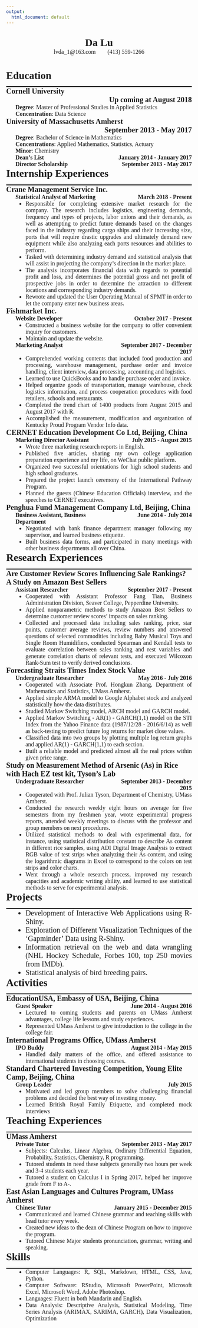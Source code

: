```yaml
---
output:
  html_document: default
---
```

<!--==========================Title==========================-->
</br>
<div class="head-1">Da Lu</div>
<div class="head-2">lvda_1\@163.com&nbsp;&nbsp;&nbsp;&nbsp;&nbsp;&nbsp;&nbsp;&nbsp;(413) 559-1266</div>


<!--========================BodyStart========================-->
<body>


<!--=========================================================-->
<!--========================Education========================-->
<!--=========================================================-->
<h1>Education</h1>
<hr/>
<!-------------------------Education 1------------------------->
<div class="education-name">Cornell University</div>
<div class="education-time">Up coming at August 2018</div>
<div class="education-content">
**Degree**: Master of Professional Studies in Applied Statistics  
**Concentration**: Data Science</div>
<!-------------------------Education 2------------------------->
<div class="education-name">University of Massachusetts Amherst</div>
<div class="education-time">September 2013 - May 2017</div>
<div class="education-content">
**Degree**: Bachelor of Science in Mathematics  
**Concentrations**: Applied Mathematics, Statistics, Actuary  
**Minor**: Chemistry</div>
<div class="education-award-name">**Dean’s List**</div>
<div class="education-award-time">January 2014 - January 2017</div>
<div class="education-award-name">**Director Scholarship**</div>
<div class="education-award-time">September 2013 - May 2017</div>


<!--=========================================================-->
<!--=======================Internships=======================-->
<!--=========================================================-->
<h1>Internship Experiences</h1>
<hr/>
<!---------------------------Intern1--------------------------->
<div class="company-research-name">Crane Management Service Inc.</div>
<div class="title">Statistical Analyst of Marketing</div>
<div class="title-time">March 2018 - Present</div>
<div class="content">
- Responsible for completing extensive market research for the company. The research includes logistics, engineering demands, frequency and types of projects, labor unions and their demands, as well as attempting to predict future demands based on the changes faced in the industry regarding cargo ships and their increasing size, ports that will require drastic upgrades and ultimately demand new equipment while also analyzing each ports resources and abilities to perform.
- Tasked with determining industry demand and statistical analysis that will assist in projecting the company's direction in the market place.
- The analysis incorporates financial data with regards to potential profit and loss, and determines the potential gross and net profit of prospective jobs in order to determine the attraction to different locations and corresponding industry demands.
- Rewrote and updated the User Operating Manual of SPMT in order to let the company enter new business areas.
</div>
<!---------------------------Intern2--------------------------->
<div class="company-research-name">Fishmarket Inc.</div>
<div class="title">Website Developer</div>
<div class="title-time">October 2017 - Present</div>
<div class="content">
- Constructed a business website for the company to offer convenient inquiry for customers.
- Maintain and update the website.
</div>
<!---------------------------Intern2--------------------------->
<div class="title">Marketing Analyst</div>
<div class="title-time">September 2017 - December 2017</div>
<div class="content">
- Comprehended working contents that included food production and processing, warehouse management, purchase order and invoice handling, client interview, data processing, accounting and logistics.
- Learned to use QuickBooks and to handle purchase order and invoice.
- Helped organize goods of transportation, manage warehouse, check logistics information, and process cooperation procedures with food retailers, schools and restaurants.
- Completed the trend chart of 1400 products from August 2015 and August 2017 with R.
- Accomplished the measurement, modification and organization of Kentucky Proud Program Vendor Info data.
</div>
<!---------------------------Intern3--------------------------->
<div class="company-research-name">CERNET Education Development Co Ltd, Beijing, China</div>
<div class="title">Marketing Director Assistant</div>
<div class="title-time">July 2015 - August 2015</div>
<div class="content">
- Wrote three marketing research reports in English.
- Published five articles, sharing my own college application preparation experience and my life, on WeChat public platform.
- Organized two successful orientations for high school students and high school graduates.
- Prepared the project launch ceremony of the International Pathway Program.
- Planned the guests (Chinese Education Officials) interview, and the speeches to CERNET executives.
</div>
<!---------------------------Intern4--------------------------->
<div class="company-research-name">Penghua Fund Management Company Ltd, Beijing, China</div>
<div class="title">Business Assistant, Business Department</div>
<div class="title-time">June 2014 - July 2014</div>
<div class="content">
- Negotiated with bank finance department manager following my supervisor, and learned business etiquette.
- Built business data forms, and participated in many meetings with other business departments all over China.
</div>


<!--=========================================================-->
<!--=======================Researches========================-->
<!--=========================================================-->
<h1>Research Experiences</h1>
<hr/>
<!--------------------------Research1-------------------------->
<div class="company-research-name">Are Customer Review Scores Influencing Sale Rankings? A Study on Amazon Best Sellers</div>
<div class="title">Assistant Researcher</div>
<div class="title-time">September 2017 - Present</div>
<div class="content">
- Cooperated with Assistant Professor Fang Tian, Business Administration Division, Seaver College, Pepperdine University.
- Applied nonparametric methods to study Amazon Best Sellers to determine customer review scores’ impacts on sales ranking.
- Collected and processed data including sales ranking, price, star points, customer average reviews, review numbers and answered questions of selected commodities including Baby Musical Toys and Single Room Humidifiers, conducted Spearman and Kendall tests to evaluate correlation between sales ranking and rest variables and generate correlation charts of relevant tests, and executed Wilcoxon Rank-Sum test to verify derived conclusions.
</div>
<!--------------------------Research2-------------------------->
<div class="company-research-name">Forecasting Straits Times Index Stock Value</div>
<div class="title">Undergraduate Researcher</div>
<div class="title-time">May 2016 - July 2016</div>
<div class="content">
- Cooperated with Associate Prof. Hongkun Zhang, Department of Mathematics and Statistics, UMass Amherst.
- Applied simple ARMA model to Google Alphabet stock and analyzed statistically how the data distributes.
- Studied Markov Switching model, ARCH model and GARCH model.
- Applied Markov Switching - AR(1) - GARCH(1,1) model on the STI Index from the Yahoo Finance data (1987/12/28 - 2016/6/14) as well as back-testing to predict future log returns for market close values.
- Classified data into two groups by plotting multiple log return graphs and applied AR(1) - GARCH(1,1) to each section.
- Built a reliable model and predicted almost all the real prices within given price range.
</div>
<!--------------------------Research3-------------------------->
<div class="company-research-name">Study on Measurement Method of Arsenic (As) in Rice with Hach EZ test kit, Tyson's Lab</div>
<div class="title">Undergraduate Researcher</div>
<div class="title-time">September 2013 - December 2015</div>
<div class="content">
- Cooperated with Prof. Julian Tyson, Department of Chemistry, UMass Amherst.
- Conducted the research weekly eight hours on average for five semesters from my freshmen year, wrote experimental progress reports, attended weekly meetings to discuss with the professor and group members on next procedures.
- Utilized statistical methods to deal with experimental data, for instance, using statistical distribution constant to describe As content in different rice samples, using ADI Digital Image Analysis to extract RGB value of test strips when analyzing their As content, and using the logarithmic diagrams in Excel to correspond to the colors on test strips and color charts.
- Went through a whole research process, improved my research capacities and academic writing ability, and learned to use statistical methods to serve for experimental analysis.
</div>


<!--=========================================================-->
<!--========================Projects=========================-->
<!--=========================================================-->
<h1>Projects</h1>
<hr/>
<div class="content">
<ul>
<li class="project">Development of Interactive Web Applications using R-Shiny.</li>
<li class="project">Exploration of Different Visualization Techniques of the 'Gapminder' Data using R-Shiny.</li>
<li class="project">Information retrieval on the web and data wrangling (NHL Hockey Schedule, Forbes 100, top 250 movies from IMDb).</li>
<li class="project">Statistical analysis of bird breeding pairs.</li>
</ul>
</div>


<!--=========================================================-->
<!--=======================Activities========================-->
<!--=========================================================-->
<h1>Activities</h1>
<hr/>
<!--------------------------Activity1-------------------------->
<div class="company-research-name">EducationUSA, Embassy of USA, Beijing, China</div>
<div class="title">Guest Speaker</div>
<div class="title-time">June 2014 - August 2016</div>
<div class="content">
- Lectured to coming students and parents on UMass Amherst advantages, college life lessons and study experiences.
- Represented UMass Amherst to give introduction to the college in the college fair.
</div>
<!--------------------------Activity2-------------------------->
<div class="company-research-name">International Programs Office, UMass Amherst</div>
<div class="title">IPO Buddy</div>
<div class="title-time">August 2014 - May 2015</div>
<div class="content">
- Handled daily matters of the office, and offered assistance to international students in choosing courses.
</div>
<!--------------------------Activity3-------------------------->
<div class="company-research-name">Standard Chartered Investing Competition, Young Elite Camp, Beijing, China</div>
<div class="title">Group Leader</div>
<div class="title-time">July 2015</div>
<div class="content">
- Motivated and led group members to solve challenging financial problems and decided the best way of investing money.
- Learned British Royal Family Etiquette, and completed mock interviews
</div>


<!--=========================================================-->
<!--========================Teaching=========================-->
<!--=========================================================-->
<h1>Teaching Experiences</h1>
<hr/>
<!--------------------------Teaching1-------------------------->
<div class="company-research-name">UMass Amherst</div>
<div class="title">Private Tutor</div>
<div class="title-time">September 2013 - May 2017</div>
<div class="content">
- Subjects: Calculus, Linear Algebra, Ordinary Differential Equation, Probability, Statistics, Chemistry, R programming.
- Tutored students in need these subjects generally two hours per week and 3-4 students each year.
- Tutored a student on Calculus I in Spring 2017, helped her improve grade from F to A-.
</div>
<!--------------------------Teaching2-------------------------->
<div class="company-research-name">East Asian Languages and Cultures Program, UMass Amherst</div>
<div class="title">Chinese Tutor</div>
<div class="title-time">January 2015 - December 2015</div>
<div class="content">
- Communicated and learned Chinese grammar and teaching skills with head tutor every week.
- Created new ideas to the dean of Chinese Program on how to improve the program.
- Tutored Chinese Major students pronunciation, grammar, writing and speaking.
</div>


<!--=========================================================-->
<!--=========================Skills==========================-->
<!--=========================================================-->
<h1>Skills</h1>
<hr/>
<div class="content">
- Computer Languages: R, SQL, Markdown, HTML, CSS, Java, Python.
- Computer Software: RStudio, Microsoft PowerPoint, Microsoft Excel, Microsoft Word, Adobe Photoshop.
- Languages: Fluent in both Mandarin and English.
- Data Analysis: Descriptive Analysis, Statistical Modeling, Time Series Analysis (ARIMAX, SARIMA, GARCH), Data Visualization, Optimization
</div>


<!--========================Body End=========================-->
</br>
</br>
</br>
</br>
</br>
</br>
</br>
</br>
</br>
</br>
</body>

<!--=========================================================-->
<!--==========================STYLE==========================-->
<!--=========================================================-->
<style>
@media screen and (min-width:1024px) {
  body {
    font-family: Times New Roman;
  }
  h1 {
    font-size: 32px;
    font-weight: bold;
    width: 100%;
  }
  ul {
    font-size: 16px;
    margin-top: 0px;
    margin-bottom: 0px;
  }
  hr {
    border: 0;
    height: 2px;
    margin-top: -5px;
    margin-bottom: 0px;
    background: black;
    width: 910px;
  }
  li {
    margin-top: 0px;
    font-size: 16px;
    text-align: justify;
  }
  li.project {
    font-size: 20px;
    margin-left: 0%;
  }
  .head-1 {
    font-family: Times New Roman;
    font-size: 32px;
    font-weight: bold;
    text-align: center;
  }
  .head-2 {
    font-family: Times New Roman;
    font-size: 16px;
    font-weight: normal;
    text-align: center;
  }
  .education-name {
    font-size: 22px;
    font-weight: bold;
    text-align: left;
    float: left;
    width: 65%;
  }
  .education-time {
    font-size: 22px;
    font-weight: bold;
    text-align: right;
    float: right;
    width: 35%;
  }
  .education-content {
    font-size: 16px;
    font-weight: normal;
    text-align: left;
    margin-left: 5%;
    float: left;
    width: 95%;
  }
  .education-award-name {
    font-size: 16px;
    font-weight: normal;
    text-align: left;
    margin-left: 5%;
    float: left;
    width: 45%;
  }
  .education-award-time {
    font-size: 16px;
    font-weight: bold;
    text-align: right;
    float: right;
    width: 50%;
  }
  .company-research-name {
    font-size: 22px;
    font-weight: bold;
    text-align: left;
    float: left;
    width: 100%;
  }
  .title {
    font-size: 20px;
    font-weight: bold;
    text-align: left;
    margin-left: 5%;
    float: left;
    width: 55%;
  }
  .title-time {
    font-size: 20px;
    font-weight: bold;
    text-align: right;
    float: right;
    width: 40%;
  }
  .content {
    font-size: 16px;
    font-weight: normal;
    margin-left: 5%;
    float: left;
    width: 95%;
  }
}
@media screen and (min-width:600px) and (max-width:1023px) {
  body {
    font-family: Times New Roman;
  }
  h1 {
    font-size: 28px;
    font-weight: bold;
    width: 100%;
  }
  ul {
    font-size: 16px;
    margin-top: 0px;
    margin-bottom: 0px;
  }
  hr {
    border: 0;
    height: 2px;
    margin-top: -5px;
    margin-bottom: 0px;
    background: black;
    width: 100%;
  }
  li {
    margin-top: 0px;
    font-size: 16px;
    text-align: justify;
  }
  li.project {
    font-size: 20px;
    margin-left: 0%;
  }
  .head-1 {
    font-family: Times New Roman;
    font-size: 28px;
    font-weight: bold;
    text-align: center;
  }
  .head-2 {
    font-family: Times New Roman;
    font-size: 16px;
    font-weight: normal;
    text-align: center;
  }
  .education-name {
    font-size: 20px;
    font-weight: bold;
    text-align: left;
    float: left;
    width: 100%;
  }
  .education-time {
    font-size: 20px;
    font-weight: bold;
    text-align: right;
    float: right;
    width: 100%;
  }
  .education-content {
    font-size: 16px;
    font-weight: normal;
    text-align: left;
    margin-left: 5%;
    float: left;
    width: 95%;
  }
  .education-award-name {
    font-size: 16px;
    font-weight: normal;
    text-align: left;
    margin-left: 5%;
    float: left;
    width: 45%;
  }
  .education-award-time {
    font-size: 16px;
    font-weight: bold;
    text-align: right;
    float: right;
    width: 50%;
  }
  .company-research-name {
    font-size: 20px;
    font-weight: bold;
    text-align: left;
    float: left;
    width: 100%;
  }
  .title {
    font-size: 16px;
    font-weight: bold;
    text-align: left;
    margin-left: 5%;
    float: left;
    width: 50%;
  }
  .title-time {
    font-size: 16px;
    font-weight: bold;
    text-align: right;
    float: right;
    width: 45%;
  }
  .content {
    font-size: 16px;
    font-weight: normal;
    margin-left: 5%;
    float: left;
    width: 95%;
  }
}
@media screen and (max-width:599px) {
  body {
    font-family: Times New Roman;
  }
  h1 {
    font-size: 22px;
    font-weight: bold;
    width: 100%;
  }
  ul {
    font-size: 16px;
    margin-top: 0px;
    margin-bottom: 0px;
  }
  hr {
    border: 0;
    height: 2px;
    margin-top: -5px;
    margin-bottom: 0px;
    background: black;
    width: 100%;
  }
  li {
    margin-top: 0px;
    font-size: 16px;
    text-align: justify;
  }
  li.project {
    margin-left: 0%;
  }
  .head-1 {
    font-family: Times New Roman;
    font-size: 28px;
    font-weight: bold;
    text-align: center;
  }
  .head-2 {
    font-family: Times New Roman;
    font-size: 16px;
    font-weight: normal;
    text-align: center;
  }
  .education-name {
    font-size: 20px;
    font-weight: bold;
    text-align: left;
    float: left;
    width: 100%;
  }
  .education-time {
    font-size: 20px;
    font-weight: bold;
    text-align: right;
    float: right;
    width: 100%;
  }
  .education-content {
    font-size: 16px;
    font-weight: normal;
    text-align: left;
    margin-left: 0%;
    float: left;
    width: 100%;
  }
  .education-award-name {
    font-size: 16px;
    font-weight: normal;
    text-align: left;
    margin-left: 0%;
    float: left;
    width: 100%;
  }
  .education-award-time {
    font-size: 16px;
    font-weight: bold;
    text-align: right;
    float: right;
    width: 100%;
  }
  .company-research-name {
    font-size: 20px;
    font-weight: bold;
    text-align: left;
    float: left;
    width: 100%;
  }
  .title {
    font-size: 16px;
    font-weight: bold;
    text-align: left;
    margin-left: 5%;
    float: left;
    width: 100%;
  }
  .title-time {
    font-size: 16px;
    font-weight: bold;
    text-align: right;
    float: right;
    width: 100%;
  }
  .content {
    font-size: 16px;
    font-weight: normal;
    margin-left: 0%;
    float: left;
    width: 100%;
  }
}
</style>